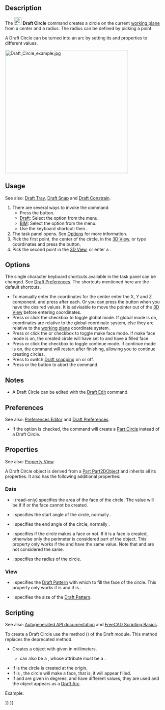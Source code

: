 <languages/>
<translate>

<!--T:18-->
{{Docnav
|[[Draft_Arc_3Points|Arc 3Points]]
|[[Draft_Ellipse|Ellipse]]
|[[Draft_Workbench|Draft]]
|IconL=Draft_Arc_3Points.svg
|IconR=Draft_Ellipse.svg
|IconC=Workbench_Draft.svg
}}

<!--T:1-->
{{GuiCommand
|Name=Draft Circle
|MenuLocation=Drafting → Circle<br>2D Drafting → Circle
|Workbenches=[[Draft_Workbench|Draft]], [[BIM_Workbench|BIM]]
|Shortcut={{KEY|C}} {{KEY|I}}
|Version=0.7
|SeeAlso=[[Draft_Arc|Draft Arc]], [[Draft_Arc_3Points|Draft Arc 3Points]]
}}

==Description== <!--T:21--> 

<!--T:2-->
The [[Image:Draft_Circle.svg|24px]] '''Draft Circle''' command creates a circle on the current [[Draft_SelectPlane|working plane]] from a center and a radius. The radius can be defined by picking a point.

<!--T:11-->
A Draft Circle can be turned into an arc by setting its {{PropertyData|First Angle}} and {{PropertyData|Last Angle}} properties to different values.

</translate>
[[Image:Draft_Circle_example.jpg|400px]]
<translate>
<!--T:3-->
{{Caption|Circle defined by two points, center and radius}}

==Usage== <!--T:22--> 

<!--T:23-->
See also: [[Draft_Tray|Draft Tray]], [[Draft_Snap|Draft Snap]] and [[Draft_Constrain|Draft Constrain]].

<!--T:4-->
# There are several ways to invoke the command:
#* Press the {{Button|[[Image:Draft_Circle.svg|16px]] [[Draft_Circle|Circle]]}} button.
#* [[Draft_Workbench|Draft]]: Select the {{MenuCommand|Drafting → [[Image:Draft_Circle.svg|16px]] Circle}} option from the menu.
#* [[BIM_Workbench|BIM]]: Select the {{MenuCommand|2D Drafting → [[Image:Draft_Circle.svg|16px]] Circle}} option from the menu.
#* Use the keyboard shortcut: {{KEY|C}} then {{KEY|I}}.
# The {{MenuCommand|Circle}} task panel opens. See [[#Options|Options]] for more information.
# Pick the first point, the center of the circle, in the [[3D_View|3D View]], or type coordinates and press the {{Button|[[Image:Draft_AddPoint.svg|16px]] Enter Point}} button.
# Pick the second point in the [[3D_View|3D View]], or enter a {{MenuCommand|Radius}}.

==Options== <!--T:24-->

<!--T:25-->
The single character keyboard shortcuts available in the task panel can be changed. See [[Draft_Preferences|Draft Preferences]]. The shortcuts mentioned here are the default shortcuts.

<!--T:5-->
* To manually enter the coordinates for the center enter the X, Y and Z component, and press {{KEY|Enter}} after each. Or you can press the {{Button|[[Image:Draft_AddPoint.svg|16px]] Enter Point}} button when you have the desired values. It is advisable to move the pointer out of the [[3D_View|3D View]] before entering coordinates.
* Press {{KEY|G}} or click the {{MenuCommand|Global}} checkbox to toggle global mode. If global mode is on, coordinates are relative to the global coordinate system, else they are relative to the [[Draft_SelectPlane|working plane]] coordinate system.
* Press {{KEY|F}} or click the {{MenuCommand|Filled}}{{VersionNoteMinus|1.0}} or {{MenuCommand|Make face}}{{VersionNote|1.1}} checkbox to toggle make face mode. If make face mode is on, the created circle will have {{PropertyData|Make Face}} set to {{TRUE}} and have a filled face.
* Press {{KEY|N}} or click the {{MenuCommand|Continue}} checkbox to toggle continue mode. If continue mode is on, the command will restart after finishing, allowing you to continue creating circles.
* Press {{KEY|S}} to switch [[Draft_Snap|Draft snapping]] on or off.
* Press {{KEY|Esc}} or the {{Button|Close}} button to abort the command.

==Notes== <!--T:26-->

<!--T:12-->
* A Draft Circle can be edited with the [[Draft_Edit|Draft Edit]] command.

==Preferences== <!--T:35-->

<!--T:36-->
See also: [[Preferences_Editor|Preferences Editor]] and [[Draft_Preferences|Draft Preferences]].

<!--T:37-->
* If the {{MenuCommand|Edit → Preferences → Draft → General → Create Part primitives if possible}} option is checked, the command will create a [[Part_Circle|Part Circle]] instead of a Draft Circle.

==Properties== <!--T:27-->

<!--T:28-->
See also: [[Property_View|Property View]].

<!--T:29-->
A Draft Circle object is derived from a [[Part_Part2DObject|Part Part2DObject]] and inherits all its properties. It also has the following additional properties:

===Data=== <!--T:30-->

<!--T:31-->
{{TitleProperty|Draft}}

<!--T:14-->
* {{PropertyData|Area|Area}}: (read-only) specifies the area of the face of the circle. The value will be {{value|0.0}} if {{PropertyData|Make Face}} if {{FALSE}} or the face cannot be created.
* {{PropertyData|First Angle|Angle}}: specifies the start angle of the circle, normally {{value|0&#176;}}.
* {{PropertyData|Last Angle|Angle}}: specifies the end angle of the circle, normally {{value|0&#176;}}.
* {{PropertyData|Make Face|Bool}}: specifies if the circle makes a face or not. If it is {{TRUE}} a face is created, otherwise only the perimeter is considered part of the object. This property only works if the {{PropertyData|First Angle}} and {{PropertyData|Last Angle}} have the same value. Note that {{value|0&#176;}} and {{value|360&#176;}} are not considered the same.
* {{PropertyData|Radius|Length}}: specifies the radius of the circle.

===View=== <!--T:32-->

<!--T:33-->
{{TitleProperty|Draft}}

<!--T:15-->
* {{PropertyView|Pattern|Enumeration}}: specifies the [[Draft_Pattern|Draft Pattern]] with which to fill the face of the circle. This property only works if {{PropertyData|Make Face}} is {{TRUE}} and if {{PropertyView|Display Mode}} is {{value|Flat Lines}}.
* {{PropertyView|Pattern Size|Float}}: specifies the size of the [[Draft_Pattern|Draft Pattern]].

==Scripting== <!--T:34-->

<!--T:7-->
See also: [https://freecad.github.io/SourceDoc/ Autogenerated API documentation] and [[FreeCAD Scripting Basics|FreeCAD Scripting Basics]].

<!--T:16-->
To create a Draft Circle use the {{incode|make_circle}} method ({{Version|0.19}}) of the Draft module. This method replaces the deprecated {{incode|makeCircle}} method.

</translate>
{{Code|code=
circle = make_circle(radius, placement=None, face=None, startangle=None, endangle=None, support=None)
circle = make_circle(Part.Edge, placement=None, face=None, startangle=None, endangle=None, support=None)
}}
<translate>

<!--T:8-->
* Creates a {{incode|circle}} object with given {{incode|radius}} in millimeters.
** {{incode|radius}} can also be a {{incode|Part.Edge}}, whose {{incode|Curve}} attribute must be a {{incode|Part.Circle}}.
* If {{incode|placement}} is {{incode|None}} the circle is created at the origin.
* If {{incode|face}} is {{incode|True}}, the circle will make a face, that is, it will appear filled.
* If {{incode|startangle}} and {{incode|endangle}} are given in degrees, and have different values, they are used and the object appears as a [[Draft Arc|Draft Arc]].

<!--T:9-->
Example:
</translate>
{{Code|code=
import FreeCAD as App
import Draft

doc = App.newDocument()

circle1 = Draft.make_circle(200)

zaxis = App.Vector(0, 0, 1)
p2 = App.Vector(1000, 1000, 0)
place2 = App.Placement(p2, App.Rotation(zaxis, 0))
circle2 = Draft.make_circle(500, placement=place2)

p3 = App.Vector(-1000, -1000, 0)
place3 = App.Placement(p3, App.Rotation(zaxis, 0))
circle3 = Draft.make_circle(750, placement=place3)

doc.recompute()
}}
<translate>


<!--T:17-->
{{Docnav
|[[Draft_Arc_3Points|Arc 3Points]]
|[[Draft_Ellipse|Ellipse]]
|[[Draft_Workbench|Draft]]
|IconL=Draft_Arc_3Points.svg
|IconR=Draft_Ellipse.svg
|IconC=Workbench_Draft.svg
}}

</translate>
{{Draft Tools navi{{#translation:}}}}
{{Userdocnavi{{#translation:}}}}